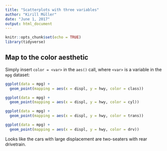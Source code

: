 ```yaml
---
title: "Scatterplots with three variables"
author: "Kirill Müller"
date: "June 1, 2017"
output: html_document
---
```


```r
knitr::opts_chunk$set(echo = TRUE)
library(tidyverse)
```

## Map to the color aesthetic

Simply insert `color = <var>` in the `aes()` call, where `<var>` is a variable in the `mpg` dataset:

```r
ggplot(data = mpg) +
  geom_point(mapping = aes(x = displ, y = hwy, color = class))
```

```r
ggplot(data = mpg) +
  geom_point(mapping = aes(x = displ, y = hwy, color = cyl))
```

```r
ggplot(data = mpg) +
  geom_point(mapping = aes(x = displ, y = hwy, color = trans))
```

```r
ggplot(data = mpg) +
  geom_point(mapping = aes(x = displ, y = hwy, color = drv))
```

Looks like the cars with large displacement are two-seaters with rear drivetrain.
